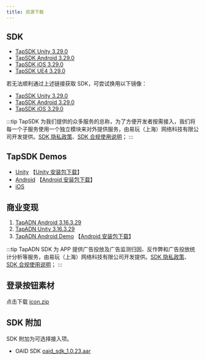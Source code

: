 ```yaml
---
title: 资源下载
---
```



## SDK

- [TapSDK Unity 3.29.0](https://github.com/taptap/TapSDK-Unity/releases/tag/3.29.0)
- [TapSDK Android 3.29.0](https://github.com/taptap/TapSDK-Android/releases/tag/v3.29.0)
- [TapSDK iOS 3.29.0](https://github.com/taptap/TapSDK-iOS/releases/tag/v3.29.0)
- [TapSDK UE4 3.29.0](https://github.com/taptap/TapSDK-UE4/releases/tag/3.29.0)


若无法顺利通过上述链接获取 SDK，可尝试换用以下镜像：

- [TapSDK Unity 3.29.0](https://releases.leanapp.cn/#/taptap/TapSDK-Unity/releases)
- [TapSDK Android 3.29.0](https://releases.leanapp.cn/#/taptap/TapSDK-Android/releases)
- [TapSDK iOS 3.29.0](https://releases.leanapp.cn/#/taptap/TapSDK-iOS/releases)

:::tip
TapSDK 为我们提供的众多服务的总称，为了方便开发者按需接入，我们将每一个子服务使用一个独立模块来对外提供服务，由易玩（上海）网络科技有限公司开发提供。[SDK 隐私政策](https://developer.taptap.cn/docs/sdk/start/agreement/)、[SDK 合规使用说明](https://developer.taptap.cn/docs/sdk/start/compliance/)；
:::


## TapSDK Demos

- [Unity](https://github.com/taptap/TapSDK-Unity-Demo/tree/master)      【[Unity 安装包下载](https://capacity-files.lcfile.com/0vkkVqx532tik5mjYaBm1B1YEYfIpPVP/Tds_demo_v2.0.1.apk)】
- [Android](https://github.com/taptap/TapSDK-Android-Demo)       【[Android 安装包下载](https://lc-buhezimj.cn-e1.lcfile.com/9GO6JQ38ysFUqeSeBywf3Y2dcn8nlI0o/tds_demo_android_2.0.1.apk)】
- [iOS](https://github.com/taptap/TapSDK-iOS)

## 商业变现

1. [TapADN Android 3.16.3.29](https://tapad-platform.tapimg.com/sdk/TapAD_3.16.3.29.aar)
2. [TapADN Unity 3.16.3.29](https://tapad-platform.tapimg.com/sdk/TapAD_3.16.3.29.unitypackage)
3. [TapADN Android Demo](https://capacity-files.lcfile.com/Af1jBE4FKyYfhXMPc3UlXmdlATHWUDqE/TapADDemo.zip)  【[Android 安装包下载](https://capacity-files.lcfile.com/iHthqTzrsMpHmkt6DJNIKXuKOeT3hmtt/tapaddemo_external-release.apk)】

:::tip
TapADN SDK 为 APP 提供广告投放及广告监测归因、反作弊和广告投放统计分析等服务，由易玩（上海）网络科技有限公司开发提供。[SDK 隐私政策](https://developer.taptap.cn/docs/sdk/tap-adn/agreement/)、[SDK 合规使用说明](https://developer.taptap.cn/docs/sdk/tap-adn/adn-compliance/)；
:::

## 登录按钮素材

点击下载 [icon.zip](https://capacity-files.lcfile.com/4WMsI8UItS2wpI7ie87r9PumriiP7Bx0/%E5%9B%BD%E5%86%85%20TapTap%20%E7%99%BB%E5%BD%95_%E6%96%B0%E5%93%81%E7%89%8C_1212%E6%9B%B4%E6%96%B0.zip)

## SDK 附加

SDK 附加为可选择接入项。

- OAID SDK [oaid_sdk_1.0.23.aar](pathname:///files/tap-oaid-sdk-1-0-23.aar)
